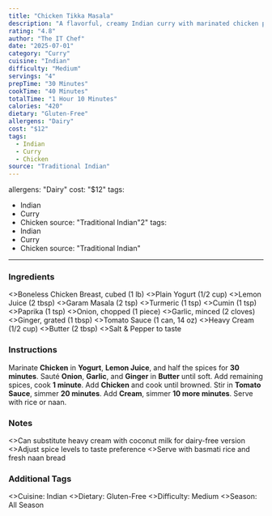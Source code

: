```yaml
---
title: "Chicken Tikka Masala"
description: "A flavorful, creamy Indian curry with marinated chicken pieces."
rating: "4.8"
author: "The IT Chef"
date: "2025-07-01"
category: "Curry"
cuisine: "Indian"
difficulty: "Medium"
servings: "4"
prepTime: "30 Minutes"
cookTime: "40 Minutes"
totalTime: "1 Hour 10 Minutes"
calories: "420"
dietary: "Gluten-Free"
allergens: "Dairy"
cost: "$12"
tags:
  - Indian
  - Curry
  - Chicken
source: "Traditional Indian"
---
```

allergens: "Dairy"
cost: "$12"
tags:
  - Indian
  - Curry
  - Chicken
source: "Traditional Indian"2"
tags:
  - Indian
  - Curry
  - Chicken
source: "Traditional Indian"
---
### Ingredients

<RecipeIngredients>
  <>Boneless Chicken Breast, cubed (1 lb)</>
  <>Plain Yogurt (1/2 cup)</>
  <>Lemon Juice (2 tbsp)</>
  <>Garam Masala (2 tsp)</>
  <>Turmeric (1 tsp)</>
  <>Cumin (1 tsp)</>
  <>Paprika (1 tsp)</>
  <>Onion, chopped (1 piece)</>
  <>Garlic, minced (2 cloves)</>
  <>Ginger, grated (1 tbsp)</>
  <>Tomato Sauce (1 can, 14 oz)</>
  <>Heavy Cream (1/2 cup)</>
  <>Butter (2 tbsp)</>
  <>Salt & Pepper to taste</>
</RecipeIngredients>

### Instructions

<RecipeInstructions>
  <RecipeInstructionsSection title="Marinate Chicken">
    <RecipeInstructionsStep>
      Marinate <strong>Chicken</strong> in <strong>Yogurt</strong>, <strong>Lemon Juice</strong>, and half the spices for <strong>30 minutes</strong>.
    </RecipeInstructionsStep>
  </RecipeInstructionsSection>
  <RecipeInstructionsSection title="Cook Curry">
    <RecipeInstructionsStep>
      Sauté <strong>Onion</strong>, <strong>Garlic</strong>, and <strong>Ginger</strong> in <strong>Butter</strong> until soft.
    </RecipeInstructionsStep>
    <RecipeInstructionsStep>
      Add remaining spices, cook <strong>1 minute</strong>.
    </RecipeInstructionsStep>
    <RecipeInstructionsStep>
      Add <strong>Chicken</strong> and cook until browned.
    </RecipeInstructionsStep>
    <RecipeInstructionsStep>
      Stir in <strong>Tomato Sauce</strong>, simmer <strong>20 minutes</strong>.
    </RecipeInstructionsStep>
    <RecipeInstructionsStep>
      Add <strong>Cream</strong>, simmer <strong>10 more minutes</strong>. Serve with rice or naan.
    </RecipeInstructionsStep>
  </RecipeInstructionsSection>
</RecipeInstructions>

### Notes

<RecipeNotes>
  <>Can substitute heavy cream with coconut milk for dairy-free version</>
  <>Adjust spice levels to taste preference</>
  <>Serve with basmati rice and fresh naan bread</>
</RecipeNotes>

### Additional Tags

<RecipeTags>
  <>Cuisine: Indian</>
  <>Dietary: Gluten-Free</>
  <>Difficulty: Medium</>
  <>Season: All Season</>
</RecipeTags>
